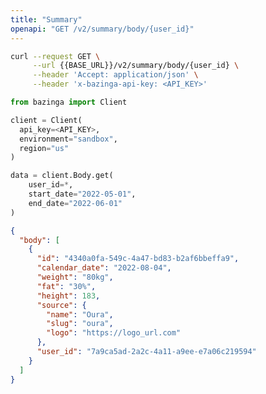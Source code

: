 ```yaml
---
title: "Summary"
openapi: "GET /v2/summary/body/{user_id}"
---
```


<RequestExample>

```bash Shell
curl --request GET \
     --url {{BASE_URL}}/v2/summary/body/{user_id} \
     --header 'Accept: application/json' \
     --header 'x-bazinga-api-key: <API_KEY>'
```

```python Python
from bazinga import Client

client = Client(
  api_key=<API_KEY>,
  environment="sandbox",
  region="us"
)

data = client.Body.get(
    user_id=*,
    start_date="2022-05-01",
    end_date="2022-06-01"
)
```

</RequestExample>

<ResponseExample>

```json Response
{
  "body": [
    {
      "id": "4340a0fa-549c-4a47-bd83-b2af6bbeffa9",
      "calendar_date": "2022-08-04",
      "weight": "80kg",
      "fat": "30%",
      "height": 183,
      "source": {
        "name": "Oura",
        "slug": "oura",
        "logo": "https://logo_url.com"
      },
      "user_id": "7a9ca5ad-2a2c-4a11-a9ee-e7a06c219594"
    }
  ]
}
```

</ResponseExample>

